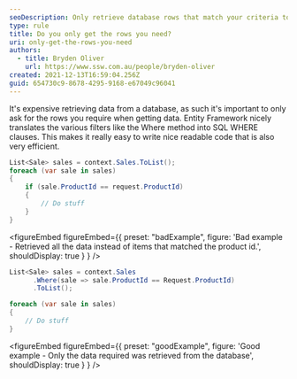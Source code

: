 ```yaml
---
seoDescription: Only retrieve database rows that match your criteria to save time and resources.
type: rule
title: Do you only get the rows you need?
uri: only-get-the-rows-you-need
authors:
  - title: Bryden Oliver
    url: https://www.ssw.com.au/people/bryden-oliver
created: 2021-12-13T16:59:04.256Z
guid: 654730c9-8678-4295-9168-e67049c96041
---
```


It's expensive retrieving data from a database, as such it's important to only ask for the rows you require when getting data.
Entity Framework nicely translates the various filters like the Where method into SQL WHERE clauses. This makes it really easy to write nice readable code that is also very efficient.

```csharp
List<Sale> sales = context.Sales.ToList();
foreach (var sale in sales)
{
    if (sale.ProductId == request.ProductId)
    {
        // Do stuff
    }
}
```

<figureEmbed figureEmbed={{
  preset: "badExample",
  figure: 'Bad example - Retrieved all the data instead of items that matched the product id.',
  shouldDisplay: true
} } />


```csharp
List<Sale> sales = context.Sales
      .Where(sale => sale.ProductId == Request.ProductId)
      .ToList();

foreach (var sale in sales)
{
    // Do stuff
}
```

<figureEmbed figureEmbed={{
  preset: "goodExample",
  figure: 'Good example - Only the data required was retrieved from the database',
  shouldDisplay: true
} } />
